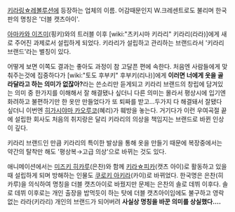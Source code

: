 [[키라링☆레볼루션]]에 등장하는 업체의 이름. 어감때문인지 W.크레센트로도 불리며 한국판의 명칭은 '더블 캣츠아이'.

[[아마카와 이즈미]](핑키)와의 트러블 이후 [wiki:"츠키시마 키라리" 키라리(라라)]에게 새로 주어진 과제로서 설립하게 되었다. 키라리가 설립하고 관리하는 브랜드라서 '키라리 브랜드'라는 별칭이 있다.

어떻게 보면 이쪽도 결과는 좋아도 과정이 참 고달픈 편에 속한다. 처음엔 사람들에게 맞춰주는것에 집중하다가 [wiki:"토도 후부키" 후부키(리나)]에게 '''이러면 너에게 옷을 골라달라고 하는 의미가 없잖아?'''라는 쓴소리만 듣게되고 키라리 브랜드의 창립에 담겨있는 의미 중 한가지를 이해해서 잘 해결됐나 싶더니 다른 의미는 몰라서 평상시에 입기엔 화려하고 불편하기만 한 옷만 만들었다가 또 퇴짜를 받고…두가지 다 해결돼서 잘됐다 싶더니 이번엔 [[히가시야마 카오루코]](혜리)가 훼방을 놓는다. 거기다가 이런 우여곡절 끝에 설립한 회사도 처음의 취지랑은 달리 키라리의 의상을 책임지는 브랜드로 바뀐 인상이 깊다.

키라리 브랜드인 만큼 키라리의 특이한 발상을 통해 옷을 만들기 때문에 복장중에서는 약간의 탈착만 해도 '평상복→고급 의상'으로 바뀌는 것도 있다.

애니메이션에서는 [[미즈키 히카루]](은찬)와 함께 [[키라☆피카]](캣츠 아이)로 활동하고 있을 때 설립하게 되며 방해하는 인물도 [[쿠로키 아키라]](카이)로 바뀌었다. 한국명은 은찬(히카루)을 의식하여 명칭을 더블 캣츠아이로 바꿨지만 문제는 은찬의 솔로 데뷔 이후다. 솔로 데뷔 이후로는 개인 출장을 밥먹듯이 하는 탓에 더블 캣츠아이임에도 불구하고 영락없는 라라(키라리) 개인의 브랜드가 되어버려 '''사실상 명칭을 바꾼 의미를 상실했다….'''
